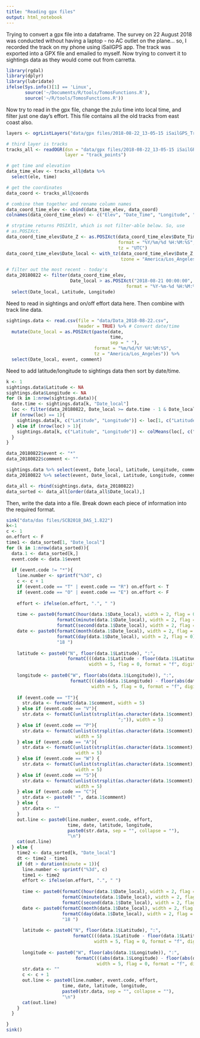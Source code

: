 ```yaml
---
title: "Reading gpx files"
output: html_notebook
---
```


Trying to convert a gpx file into a dataframe. The survey on 22 August 2018 was conducted without having a laptop - no AC outlet on the plane... so, I recorded the track on my phone using iSailGPS app. The track was exported into a GPX file and emailed to myself. Now trying to convert it to sightings data as they would come out from carretta.

```r
library(rgdal)
library(dplyr)
library(lubridate)
ifelse(Sys.info()[1] == 'Linux',
       source('~/Documents/R/tools/TomosFunctions.R'),
       source('~/R/tools/TomosFunctions.R'))

```

Now try to read in the gpx file, change the zulu time into local time, and filter just one day's effort. This file contains all the old tracks from east coast also. 

```r
layers <- ogrListLayers("data/gpx files/2018-08-22_13-05-15 iSailGPS_Track.gpx")

# third layer is tracks
tracks_all <- readOGR(dsn = "data/gpx files/2018-08-22_13-05-15 iSailGPS_Track.gpx",
                      layer = "track_points")

# get time and elevation
data_time_elev <- tracks_all@data %>%
  select(ele, time)

# get the coordinates
data_coord <- tracks_all@coords

# combine them together and rename column names
data_coord_time_elev <- cbind(data_time_elev, data_coord)
colnames(data_coord_time_elev) <- c("Elev", "Date_Time", "Longitude", "Latitude")

# strptime returns POSIXlt, which is not filter-able below. So, use
# as.POSIXct.
data_coord_time_elev$Date_Z <- as.POSIXct(data_coord_time_elev$Date_Time,
                                          format = "%Y/%m/%d %H:%M:%S", 
                                          tz = "UTC") 
data_coord_time_elev$Date_local <- with_tz(data_coord_time_elev$Date_Z, 
                                           tzone = "America/Los_Angeles")

# filter out the most recent - today's
data_20180822 <- filter(data_coord_time_elev,
                        Date_local > as.POSIXct("2018-08-21 00:00:00", 
                                             format = "%Y-%m-%d %H:%M:%S")) %>%
  select(Date_local, Latitude, Longitude)

```

Need to read in sightings and on/off effort data here. Then combine with track line data.
```r
sightings.data <- read.csv(file = "data/Data_2018-08-22.csv",
                           header = TRUE) %>% # Convert date/time
  mutate(Date_local = as.POSIXct(paste(date, 
                                       time, 
                                       sep = " "),
                                 format = "%m/%d/%Y %H:%M:%S",
                                 tz = "America/Los_Angeles")) %>%
  select(Date_local, event, comment)

```

Need to add latitude/longitude to sightings data then sort by date/time.

```r
k <- 1
sightings.data$Latitude <- NA
sightings.data$Longitude <- NA
for (k in 1:nrow(sightings.data)){
  date.time <- sightings.data[k, "Date_local"]
  loc <- filter(data_20180822, Date_local >= date.time - 1 & Date_local <= date.time + 1)
  if (nrow(loc) == 1){
    sightings.data[k, c("Latitude", "Longitude")] <- loc[1, c("Latitude", "Longitude")]
  } else if (nrow(loc) > 1){
    sightings.data[k, c("Latitude", "Longitude")] <- colMeans(loc[, c("Latitude", "Longitude")])
  } 
}

data_20180822$event <- "*"
data_20180822$comment <- ""

sightings.data %>% select(event, Date_local, Latitude, Longitude, comment) -> sightings.data
data_20180822 %>% select(event, Date_local, Latitude, Longitude, comment) -> data_20180822

data_all <- rbind(sightings.data, data_20180822)
data_sorted <- data_all[order(data_all$Date_local),]
```

Then, write the data into a file. Break down each piece of information into the required format.

```r

sink("data/das files/SCB2018_DAS_1.822")
k<-1
c <- 1
on.effort <- F
time1 <- data_sorted[1, "Date_local"]
for (k in 1:nrow(data_sorted)){
  data.1 <- data_sorted[k,]
  event.code <- data.1$event
  
  if (event.code != "*"){
    line.number <- sprintf("%3d", c)
    c <- c + 1
    if (event.code == "T" | event.code == "R") on.effort <- T
    if (event.code == "O" | event.code == "E") on.effort <- F
    
    effort <- ifelse(on.effort, ".", " ")
    
    time <- paste0(formatC(hour(data.1$Date_local), width = 2, flag = 0),
                   formatC(minute(data.1$Date_local), width = 2, flag = 0),
                   formatC(second(data.1$Date_local), width = 2, flag = 0), " ")
    date <- paste0(formatC(month(data.1$Date_local), width = 2, flag = 0),
                   formatC(day(data.1$Date_local), width = 2, flag = 0),
                   "18 ")
    
    latitude <- paste0("N", floor(data.1$Latitude), ":",
                       formatC(((data.1$Latitude - floor(data.1$Latitude)) * 60), 
                               width = 5, flag = 0, format = "f", digits = 2), " ")
    
    longitude <- paste0("W", floor(abs(data.1$Longitude)), ":",
                        formatC(((abs(data.1$Longitude) - floor(abs(data.1$Longitude))) * 60), 
                                width = 5, flag = 0, format = "f", digits = 2))
    
    if (event.code == "T"){
      str.data <- formatC(data.1$comment, width = 5)
    } else if (event.code == "V"){
      str.data <- formatC(unlist(strsplit(as.character(data.1$comment), 
                                          ";")), width = 5)
    } else if (event.code == "P"){
      str.data <- formatC(unlist(strsplit(as.character(data.1$comment), ";")), 
                          width = 5)
    } else if (event.code == "A"){
      str.data <- formatC(unlist(strsplit(as.character(data.1$comment), ";")), 
                          width = 5)
    } else if (event.code == "W") {
      str.data <- formatC(unlist(strsplit(as.character(data.1$comment), ";")), 
                          width = 5)
    } else if (event.code == "S"){
      str.data <- formatC(unlist(strsplit(as.character(data.1$comment), ";")), 
                          width = 5)
    } else if (event.code == "C"){
      str.data <- paste0(" ", data.1$comment)
    } else {
      str.data <- ""
    }
    out.line <- paste0(line.number, event.code, effort,
                       time, date, latitude, longitude, 
                       paste0(str.data, sep = "", collapse = ""),
                       "\n")
    cat(out.line)
  } else {
    time2 <- data_sorted[k, "Date_local"]
    dt <- time2 - time1
    if (dt > duration(minute = 1)){
      line.number <- sprintf("%3d", c)
      time1 <- time2
      effort <- ifelse(on.effort, ".", " ")
      
      time <- paste0(formatC(hour(data.1$Date_local), width = 2, flag = 0),
                     formatC(minute(data.1$Date_local), width = 2, flag = 0),
                     formatC(second(data.1$Date_local), width = 2, flag = 0), " ")
      date <- paste0(formatC(month(data.1$Date_local), width = 2, flag = 0),
                     formatC(day(data.1$Date_local), width = 2, flag = 0),
                     "18 ")
      
      latitude <- paste0("N", floor(data.1$Latitude), ":",
                         formatC(((data.1$Latitude - floor(data.1$Latitude)) * 60), 
                                 width = 5, flag = 0, format = "f", digits = 2), " ")
      
      longitude <- paste0("W", floor(abs(data.1$Longitude)), ":",
                          formatC(((abs(data.1$Longitude) - floor(abs(data.1$Longitude))) * 60), 
                                  width = 5, flag = 0, format = "f", digits = 2))
      str.data <- ""
      c <- c + 1
      out.line <- paste0(line.number, event.code, effort,
                     time, date, latitude, longitude, 
                     paste0(str.data, sep = "", collapse = ""),
                     "\n")
      cat(out.line)
    }
  }

}
sink()



```

